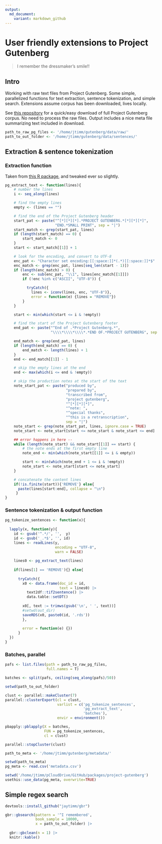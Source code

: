 ```yaml
---
output:
  md_document:
    variant: markdown_github
---
```




# User friendly extensions to Project Gutenberg

> I remember the dressmaker's smile!!


## Intro

Working with raw text files from Project Gutenberg. Some simple, parallelized functions for text extraction, sentence tokenization, and simple search. Extensions assume corpus has been downloaded, lives locally.

See [this repository](https://github.com/pgcorpus/gutenberg) for a quick/easy download of full Project Gutenberg corpus.  No need to process the raw files.  Output includes a nice meta file summarizing text included in download.


```r
path_to_raw_pg_files <- '/home/jtimm/gutenberg/data/raw/'
path_to_out_folder <- '/home/jtimm/gutenberg/data/sentences/'
```




## Extraction & sentence tokenization


### Extraction function

Taken from [this R package](https://github.com/patperry/r-corpus/blob/master/R/gutenberg.R), and tweaked ever so slightly.

```r
pg_extract_text <- function(lines){
    # number the lines
    i <- seq_along(lines)

    # find the empty lines
    empty <- (lines == "")

    # find the end of the Project Gutenberg header
    start_pat <- paste("^[*][*][*].*PROJECT GUTENBERG.*[*][*][*]",
                       "END.*SMALL PRINT", sep = "|")
    start_match <- grep(start_pat, lines)
    if (length(start_match) == 0) {
        start_match <- 0
    }
    start <- start_match[[1]] + 1

    # look for the encoding, and convert to UTF-8
    enc_pat <- "Character set encoding:[[:space:]]*(.*)[[:space:]]*$"
    enc_match <- grep(enc_pat, lines[seq_len(start - 1)])
    if (length(enc_match) > 0) {
        enc <- sub(enc_pat, "\\1", lines[enc_match[[1]]])
        if (!enc %in% c("ASCII", "UTF-8")) {

          tryCatch({
            lines <- iconv(lines, enc, "UTF-8")},
            error = function(e) {lines = "REMOVE"})
        }
    }

    start <- min(which(start <= i & !empty))

    # find the start of the Project Gutenberg footer
    end_pat <- paste("^End of .*Project Gutenberg.*",
                     "\\\\*\\\\*\\\\*.*END OF.*PROJECT GUTENBERG", sep = "|")

    end_match <- grep(end_pat, lines)
    if (length(end_match) == 0) {
        end_match <- length(lines) + 1
    }
    end <- end_match[[1]] - 1

    # skip the empty lines at the end
    end <- max(which(i <= end & !empty))

    # skip the production notes at the start of the text
    note_start_pat <- paste("produced by",
                            "prepared by",
                            "transcribed from",
                            "project gutenberg",
                            "^[*][*][*]",
                            "^note: ",
                            "^special thanks",
                            "^this is a retranscription",
                            sep = "|")
    note_start <- grep(note_start_pat, lines, ignore.case = TRUE)
    note_start <- note_start[start <= note_start & note_start <= end]

    ## error happens in here -- 
    while (length(note_start) && note_start[[1]] == start) {
        # the note ends at the first empty line
        note_end <- min(which(note_start[[1]] <= i & empty))

        start <- min(which(note_end + 1 <= i & !empty))
        note_start <- note_start[start <= note_start]
    }

    # concatenate the content lines
    if(!is.finite(start)){'REMOVE'} else{
      paste(lines[start:end], collapse = "\n")
     }
}
```




### Sentence tokenization & output function

```r
pg_tokenize_sentences <- function(x){
  
  lapply(x, function(y){
    id <- gsub('^.*/', '',  y)
    id <- gsub('_.*$', '', id)
    lines <- readLines(y, 
                       encoding = "UTF-8", 
                       warn = FALSE) 
    
    lines0 <- pg_extract_text(lines)
    
    if(lines[1] == 'REMOVE'){} else{
      
      tryCatch({
        x0 <- data.frame(doc_id = id,
                         text = lines0) |>
          text2df::tif2sentence() |> 
          data.table::setDT()
        
        x0[, text := trimws(gsub('\n', ' ', text))]
        #setwd(out_dir)
        saveRDS(x0, paste0(id, '.rds'))
        },
        
        error = function(e) {})
      }
  })
}
```



### Batches, parallel

```r
pafs <- list.files(path = path_to_raw_pg_files,
                   full.names = T)

batches <- split(pafs, ceiling(seq_along(pafs)/50))

setwd(path_to_out_folder)

clust <- parallel::makeCluster(7)
parallel::clusterExport(cl = clust,
                        varlist = c('pg_tokenize_sentences',
                                    'pg_extract_text',
                                    'batches'),
                        envir = environment())

pbapply::pblapply(X = batches, 
                  FUN = pg_tokenize_sentences, 
                  cl = clust)

parallel::stopCluster(clust)
```


```r
path_to_meta <- '/home/jtimm/gutenberg/metadata/'
```


```r
setwd(path_to_meta)
pg_meta <- read.csv('metadata.csv')
```


```r
setwd('/home/jtimm/pCloudDrive/GitHub/packages/project-gutenberg')
usethis::use_data(pg_meta, overwrite=TRUE)
```



## Simple regex search

```r
devtools::install_github("jaytimm/gbr")
```



```r
gbr::gbsearch(pattern = '^I remembered',
              book_sample = 10000,
              x = path_to_out_folder) |>
  
  gbr::gbclean(n = 1) |>
  knitr::kable()
```



